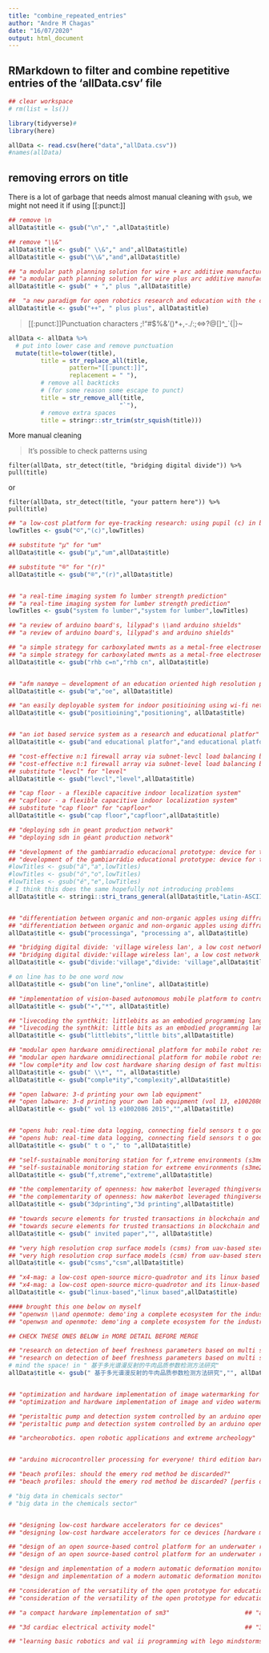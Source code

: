 ```yaml
---
title: "combine_repeated_entries"
author: "Andre M Chagas"
date: "16/07/2020"
output: html_document
---
```

## RMarkdown to filter and combine repetitive entries of the 'allData.csv' file

```r
## clear workspace
# rm(list = ls())

library(tidyverse)#
library(here)
```


```r
allData <- read.csv(here("data","allData.csv"))
#names(allData)
```

## removing errors on title

There is a lot of garbage that needs almost manual cleaning with `gsub`, we might not need it if using [[:punct:]]

```r
## remove \n
allData$title <- gsub("\n"," ",allData$title)

## remove "\\&"
allData$title <- gsub(" \\&"," and",allData$title)
allData$title <- gsub("\\&","and",allData$title)

## "a modular path planning solution for wire + arc additive manufacturing"                                
## "a modular path planning solution for wire plus arc additive manufacturing" 
allData$title <- gsub(" + "," plus ",allData$title)

##  "a new paradigm for open robotics research and education with the c plus plus ooml"                                                                  ## "a new paradigm for open robotics research and education with the c++ ooml"   
allData$title <- gsub("++", " plus plus", allData$title)

```


> [[:punct:]]Punctuation characters
> ;!"#$%&’()*+,-./:;<=>?@[]^_`{|}~



```r


allData <- allData %>%
  # put into lower case and remove punctuation
  mutate(title=tolower(title),
         title = str_replace_all(title,
                 pattern="[[:punct:]]",
                 replacement = " "),
         # remove all backticks
         # (for some reason some escape to punct)
         title = str_remove_all(title,
                               "`"),
         # remove extra spaces
         title = stringr::str_trim(str_squish(title)))

```


More manual cleaning 

> It's possible to check patterns using 

`filter(allData, str_detect(title, "bridging digital divide")) %>% pull(title)` 

or 

`filter(allData, str_detect(title, "your pattern here")) %>% pull(title)`

```r

## "a low-cost platform for eye-tracking research: using pupil (c) in behavior analysis"                  ## "a low-cost platform for eye-tracking research: using pupil© in behavior analysis"
lowTitles <- gsub("©","(c)",lowTitles)

## substitute "µ" for "um"
allData$title <- gsub("µ","um",allData$title)

## substitute "®" for "(r)"
allData$title <- gsub("®","(r)",allData$title)


## "a real-time imaging system fo lumber strength prediction"
## "a real-time imaging system for lumber strength prediction"    
lowTitles <- gsub("system fo lumber","system for lumber",lowTitles)

## "a review of arduino board's, lilypad's \\and arduino shields"                                       
## "a review of arduino board's, lilypad's and arduino shields"  

## "a simple strategy for carboxylated mwnts as a metal-free electrosensor for anchoring the rhb c=n group"                                             
## "a simple strategy for carboxylated mwnts as a metal-free electrosensor for anchoring the rhb cn group" 
allData$title <- gsub("rhb c=n","rhb cn", allData$title)


## "afm nanœye – development of an education oriented high resolution profilometer"                          ## "afm nanoeye-development of an education oriented high resolution profilometer"  
allData$title <- gsub("œ","oe", allData$title)

## "an easily deployable system for indoor positioining using wi-fi network"                                   ## "an easily deployable system for indoor positioning using wi-fi network" 
allData$title <- gsub("positioining","positioning", allData$title)


## "an iot based service system as a research and educational platfor"                                                           ## "an iot based service system as a research and educational platform"  
allData$title <- gsub("and educational platfor","and educational platform",allData$title)

## "cost-effective n:1 firewall array via subnet-levcl load balancing by sdn/openflow switches"                               
## "cost-effective n:1 firewall array via subnet-level load balancing by sdn/openflow switches"  
## substitute "levcl" for "level"
allData$title <- gsub("levcl","level",allData$title)

## "cap floor - a flexible capacitive indoor localization system"                                                                    
## "capfloor - a flexible capacitive indoor localization system" 
## substitute "cap floor" for "capfloor"
allData$title <- gsub("cap floor","capfloor",allData$title)

## "deploying sdn in geant production network"
## "deploying sdn in géant production network" 

## "development of the gambiarradio educacional prototype: device for transmitting audio via fm radio waves based on raspberry pi"            
## "development of the gambiarrádio educational prototype: device for transmitting audio via fm radio waves based on raspberry pi"
#lowTitles <- gsub("á","a",lowTitles)
#lowTitles <- gsub("ó","o",lowTitles)
#lowTitles <- gsub("é","e",lowTitles)
# I think this does the same hopefully not introducing problems
allData$title <- stringi::stri_trans_general(allData$title,"Latin-ASCII")


## "differentiation between organic and non-organic apples using diffraction grating and image processing—a cost-effective approach"                    
## "differentiation between organic and non-organic apples using diffraction grating and image processinga cost-effective approach"   
allData$title <- gsub("processinga", "processing a", allData$title)

## "bridging digital divide: 'village wireless lan', a low cost network infrastructure solution for digital communication, information dissemination and education in rural bangladesh"                                
## "bridging digital divide:'village wireless lan', a low cost network infrastructure solution for digital communication, information dissemination \\and education in rural bangladesh"
allData$title <- gsub("divide:'village","divide: 'village",allData$title)

# on line has to be one word now
allData$title <- gsub("on line","online", allData$title)

## "implementation of vision-based autonomous mobile platform to control by a* algorithm"                                           ## "implementation of vision-based autonomous mobile platform to control by a∗ algorithm"
allData$title <- gsub("∗","*", allData$title)

## "livecoding the synthkit: littlebits as an embodied programming language"
## "livecoding the synthkit: little bits as an embodied programming language"
allData$title <- gsub("littlebits","little bits",allData$title)

## "modular open hardware omnidirectional platform for mobile robot research *" 
## "modular open hardware omnidirectional platform for mobile robot research" 
## "low comple*ity and low cost hardware sharing design of fast multistandard 2 d dct idct for image video coding"
allData$title <- gsub(" \\*", "", allData$title)
allData$title <- gsub("comple*ity","complexity",allData$title)

## "open labware: 3-d printing your own lab equipment" 
## "open labware: 3-d printing your own lab equipment (vol 13, e1002086, 2015)"
allData$title <- gsub(" vol 13 e1002086 2015","",allData$title)


## "opens hub: real-time data logging, connecting field sensors t o google sheets"
## "opens hub: real-time data logging, connecting field sensors t o google sheets"
allData$title <- gsub(" t o "," to ",allData$title)

## "self-sustainable monitoring station for f,xtreme environments (s3me2): design and validation" 
## "self-sustainable monitoring station for extreme environments (s3me2): design and validation" 
allData$title <- gsub("f,xtreme","extreme",allData$title)

## "the complementarity of openness: how makerbot leveraged thingiverse in 3dprinting"    
## "the complementarity of openness: how makerbot leveraged thingiverse in 3d printing"    
allData$title <- gsub("3dprinting","3d printing",allData$title)

## "towards secure elements for trusted transactions in blockchain and blochchain iot (biot) platforms. invited paper"   
## "towards secure elements for trusted transactions in blockchain and blochchain iot (biot) platforms"
allData$title <- gsub(" invited paper","", allData$title)

## "very high resolution crop surface models (csms) from uav-based stereo images for rice growth monitoring in northeast china" 
## "very high resolution crop surface models (csm) from uav-based stereo images for rice growth monitoring in northeast china" 
allData$title <- gsub("csms","csm",allData$title)

## "x4-mag: a low-cost open-source micro-quadrotor and its linux based controller" 
## "x4-mag: a low-cost open-source micro-quadrotor and its linux-based controller" 
allData$title <- gsub("linux-based","linux based",allData$title)

#### brought this one below on myself
## "openwsn \\and openmote: demo'ing a complete ecosystem for the industrial internet of things"
## "openwsn and openmote: demo'ing a complete ecosystem for the industrial internet of things" --> This one is fine now no need for intervention

## CHECK THESE ONES BELOW in MORE DETAIL BEFORE MERGE

## "research on detection of beef freshness parameters based on multi spectral diffuse reflectance method [基于多光谱漫反射的牛肉品质参数检测方法研究]" 
## "research on detection of beef freshness parameters based on multi spectral diffuse reflectance method"
# mind the space! in " 基于多光谱漫反射的牛肉品质参数检测方法研究"
allData$title <- gsub(" 基于多光谱漫反射的牛肉品质参数检测方法研究","", allData$title)


## "optimization and hardware implementation of image watermarking for low cost applications" 
## "optimization and hardware implementation of image and video watermarking for low-cost applications" 

## "peristaltic pump and detection system controlled by an arduino open source hardware developed and designed for application in a flow analysis system"
## "peristaltic pump and detection system controlled by an arduino open source hardware developed and designed for application in a flow analysis system [construção de uma bomba peristaltica e de um sistema de detecção utilizando um hardware de codigo fonte aberto ⇜arduino⇝ para analise em fluxo]"

## "archeorobotics. open robotic applications and extreme archeology"                                                       ## "archeorobotics. open robotic applications and extreme archeology [archeorobotics. applicazioni robotiche aperte e archeologia estrema]" 


## "arduino microcontroller processing for everyone! third edition barrett"                                                          ## "arduino microcontroller: processing for everyone"    

## "beach profiles: should the emery rod method be discarded?"    
## "beach profiles: should the emery rod method be discarded? [perfis de praia: deve o método das balizas de emery ser abandonado?]"  

# "big data in chemicals sector"
# "big data in the chemicals sector" 


## "designing low-cost hardware accelerators for ce devices"                                                           
## "designing low-cost hardware accelerators for ce devices [hardware matters]"   

## "design of an open source-based control platform for an underwater remotely operated vehicle"                                                         
## "design of an open source-based control platform for an underwater remotely operated vehicle [diseño de una plataforma de control basada en fuente abierta para un vehículo subacuático operado remotamente]"  

## "design and implementation of a modern automatic deformation monitoring system"                                                            
## "design and implementation of a modern automatic deformation monitoring system: towards an open source software platform for geodetical and geotechnical measurements" 

## "consideration of the versatility of the open prototype for educational nanosats cubesat design"                                                   
## "consideration of the versatility of the open prototype for educational nanosats cubesat design an overview of multiple uses and discussion of prospective future uses"  

## "a compact hardware implementation of sm3"                     ## "a compact hardware implementation of sm3 hash function"  

## "3d cardiac electrical activity model"                         ## "3d cardiac electrical activity model [3d model električne aktivnosti srca]"    

## "learning basic robotics and val ii programming with lego mindstorms robots"                                                ## "learning basic robotics and val ii programming with lego mindstorms robots [aprendizaje de robótica básica y programación en val ii usando robots lego mindstoms]"   

 
```

